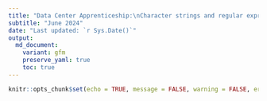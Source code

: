 ```yaml
---
title: "Data Center Apprenticeship:\nCharacter strings and regular expression"
subtitle: "June 2024" 
date: "Last updated: `r Sys.Date()`"
output:
  md_document:
    variant: gfm
    preserve_yaml: true
    toc: true
---
```


```r
knitr::opts_chunk$set(echo = TRUE, message = FALSE, warning = FALSE, error = FALSE)
```

<!-- To learn about how to handle character strings using regular expressions, we follow the case siudy in Chapter 17.1-17.7 of "Introduction to Data Science" by Rafael A. Irizarry. -->

<!-- The tutorial works with a dataset of self-reported heights, and covers both the most important functions for handling strings in R (with the `stringr` package) and the basics of describing patterns in strings with regular expressions. -->

<!-- Please use [this link](https://rafalab.dfci.harvard.edu/dsbook-part-1/wrangling/string-processing.html) to follow the tutorial. -->

<!-- In addition, [this cheatsheet](https://evoldyn.gitlab.io/evomics-2018/ref-sheets/R_strings.pdf) provides a brief summary of the key functions and regex patterns. -->